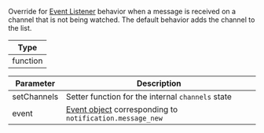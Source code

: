 Override for [Event Listener](#event-listeners) behavior when a message is received on a channel that is not being watched.
The default behavior adds the channel to the list.

| Type     |
| -------- |
| function |

| Parameter   | Description                                                                                                                 |
| ----------- | --------------------------------------------------------------------------------------------------------------------------- |
| setChannels | Setter function for the internal `channels` state                                                                           |
| event       | [Event object](https://getstream.io/chat/docs/react/event_object/#event-object) corresponding to `notification.message_new` |
